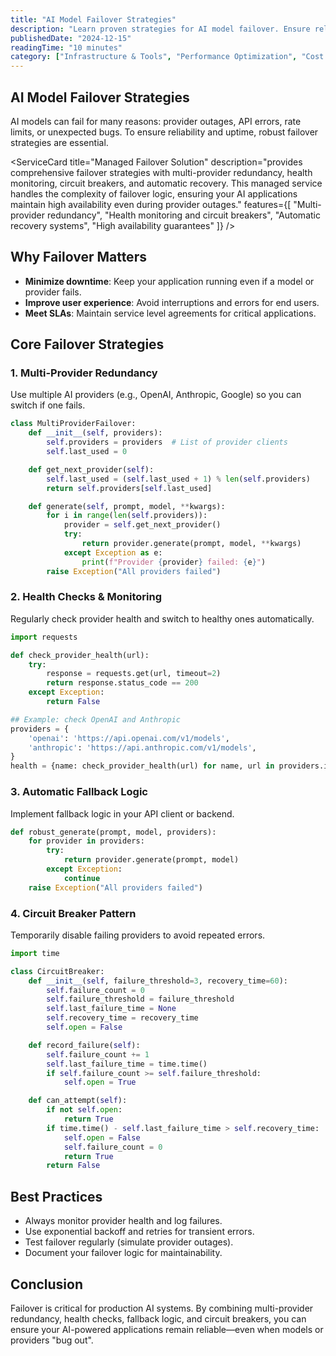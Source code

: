 ```yaml
---
title: "AI Model Failover Strategies"
description: "Learn proven strategies for AI model failover. Ensure reliability and uptime with multi-provider, fallback, and redundancy techniques."
publishedDate: "2024-12-15"
readingTime: "10 minutes"
category: ["Infrastructure & Tools", "Performance Optimization", "Cost Optimization", "Advanced Techniques", "Resiliency"]
---
```



## AI Model Failover Strategies

AI models can fail for many reasons: provider outages, API errors, rate limits, or unexpected bugs. To ensure reliability and uptime, robust failover strategies are essential.

<ServiceCard 
  title="Managed Failover Solution"
  description="provides comprehensive failover strategies with multi-provider redundancy, health monitoring, circuit breakers, and automatic recovery. This managed service handles the complexity of failover logic, ensuring your AI applications maintain high availability even during provider outages."
  features={[
    "Multi-provider redundancy",
    "Health monitoring and circuit breakers",
    "Automatic recovery systems",
    "High availability guarantees"
  ]}
/>

## Why Failover Matters

- **Minimize downtime**: Keep your application running even if a model or provider fails.
- **Improve user experience**: Avoid interruptions and errors for end users.
- **Meet SLAs**: Maintain service level agreements for critical applications.

## Core Failover Strategies

### 1. Multi-Provider Redundancy

Use multiple AI providers (e.g., OpenAI, Anthropic, Google) so you can switch if one fails.

```python
class MultiProviderFailover:
    def __init__(self, providers):
        self.providers = providers  # List of provider clients
        self.last_used = 0

    def get_next_provider(self):
        self.last_used = (self.last_used + 1) % len(self.providers)
        return self.providers[self.last_used]

    def generate(self, prompt, model, **kwargs):
        for i in range(len(self.providers)):
            provider = self.get_next_provider()
            try:
                return provider.generate(prompt, model, **kwargs)
            except Exception as e:
                print(f"Provider {provider} failed: {e}")
        raise Exception("All providers failed")
```

### 2. Health Checks & Monitoring

Regularly check provider health and switch to healthy ones automatically.

```python
import requests

def check_provider_health(url):
    try:
        response = requests.get(url, timeout=2)
        return response.status_code == 200
    except Exception:
        return False

## Example: check OpenAI and Anthropic
providers = {
    'openai': 'https://api.openai.com/v1/models',
    'anthropic': 'https://api.anthropic.com/v1/models',
}
health = {name: check_provider_health(url) for name, url in providers.items()}
```

### 3. Automatic Fallback Logic

Implement fallback logic in your API client or backend.

```python
def robust_generate(prompt, model, providers):
    for provider in providers:
        try:
            return provider.generate(prompt, model)
        except Exception:
            continue
    raise Exception("All providers failed")
```

### 4. Circuit Breaker Pattern

Temporarily disable failing providers to avoid repeated errors.

```python
import time

class CircuitBreaker:
    def __init__(self, failure_threshold=3, recovery_time=60):
        self.failure_count = 0
        self.failure_threshold = failure_threshold
        self.last_failure_time = None
        self.recovery_time = recovery_time
        self.open = False

    def record_failure(self):
        self.failure_count += 1
        self.last_failure_time = time.time()
        if self.failure_count >= self.failure_threshold:
            self.open = True

    def can_attempt(self):
        if not self.open:
            return True
        if time.time() - self.last_failure_time > self.recovery_time:
            self.open = False
            self.failure_count = 0
            return True
        return False
```

## Best Practices
- Always monitor provider health and log failures.
- Use exponential backoff and retries for transient errors.
- Test failover regularly (simulate provider outages).
- Document your failover logic for maintainability.

## Conclusion
Failover is critical for production AI systems. By combining multi-provider redundancy, health checks, fallback logic, and circuit breakers, you can ensure your AI-powered applications remain reliable—even when models or providers "bug out". 